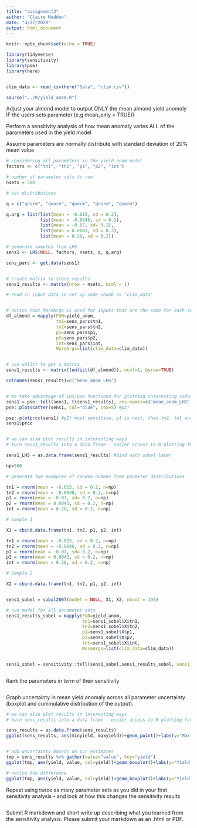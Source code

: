 ```yaml
---
title: "assignment3"
author: "Claire Madden"
date: "4/27/2020"
output: html_document
---
```


```r
knitr::opts_chunk$set(echo = TRUE)

library(tidyverse)
library(sensitivity)
library(pse)
library(here)


clim_data <- read_csv(here("Data", "clim.csv"))

source("../R/yield_anom.R")
```


Adjust your almond model to  output ONLY the mean almond yield anomoly IF the users sets parameter (e.g mean_only = TRUE))


Perform a sensitivity analysis of how mean anomaly varies ALL of the parameters used in the yield model  

Assume parameters are normally distribute with standard deviation of 20% mean value

```r

# considering all parameters in the yield_anom model
factors <- c("tn1", "tn2", "p1", "p2", "int")

# number of parameter sets to run
nsets = 500

# set distributions

q = c("qnorm", "qnorm", "qnorm", "qnorm", "qnorm")

q.arg = list(list(mean = -0.015, sd = 0.2),
             list(mean = -0.0046, sd = 0.2),
             list(mean = -0.07, sd= 0.2),
             list(mean = 0.0043, sd = 0.2),
             list(mean = 0.28, sd = 0.2))
```

```r


# generate samples from LHS
sens1 <- LHS(NULL, factors, nsets, q, q.arg)

sens_pars <- get.data(sens1)


# create matrix to store results
sens1_results <- matrix(nrow = nsets, ncol = 1)

# read in input data in set up code chunk as 'clim_data'


# notice that MoreArgs is used for inputs that are the same for each set
df_almond = mapply(FUN=yield_anom, 
                   tn1=sens_pars$tn1, 
                   tn2=sens_pars$tn2,
                   p1=sens_pars$p1,
                   p2=sens_pars$p2,
                   int=sens_pars$int,
                   MoreArgs=list(clim_data=clim_data))


# use unlist to get a matrix
sens1_results <- matrix((unlist(df_almond)), ncol=1, byrow=TRUE)

colnames(sens1_results)=c("mean_anom_LHS")


# to take advantage of LHS/pse functions for plotting interesting information we can send results back
sens1 = pse::tell(sens1, t(sens1_results), res.names=c("mean_anom_LHS"))
pse::plotscatter(sens1, col="blue", cex=5) #p2!

pse::plotprcc(sens1) #p2! most sensitive, p1 is next, then tn2, tn1 and then int
sens1$prcc


# we can also plot results in interesting ways
# turn sens1_results into a data frame - easier access to R plotting functions

sens1_LHS = as.data.frame(sens1_results) #bind with sobel later

```


```r

np=500

# generate two examples of random number from parmeter distributions

tn1 = rnorm(mean = -0.015, sd = 0.2, n=np)
tn2 = rnorm(mean = -0.0046, sd = 0.2, n=np)
p1 = rnorm(mean = -0.07, sd= 0.2, n=np)
p2 = rnorm(mean = 0.0043, sd = 0.2, n=np)
int = rnorm(mean = 0.28, sd = 0.2, n=np)

# Sample 1

X1 = cbind.data.frame(tn1, tn2, p1, p2, int)

tn1 = rnorm(mean = -0.015, sd = 0.2, n=np)
tn2 = rnorm(mean = -0.0046, sd = 0.2, n=np)
p1 = rnorm(mean = -0.07, sd= 0.2, n=np)
p2 = rnorm(mean = 0.0043, sd = 0.2, n=np)
int = rnorm(mean = 0.28, sd = 0.2, n=np)

# Sample 2

X2 = cbind.data.frame(tn1, tn2, p1, p2, int)


sens1_sobel = sobol2007(model = NULL, X1, X2, nboot = 100)

# run model for all parameter sets
sens1_results_sobel = mapply(FUN=yield_anom,  
                             tn1=sens1_sobel$X$tn1,
                             tn2=sens1_sobel$X$tn2,
                             p1=sens1_sobel$X$p1, 
                             p2=sens1_sobel$X$p2, 
                             int=sens1_sobel$X$int,
                             MoreArgs=list(clim_data=clim_data))


sens1_sobel = sensitivity::tell(sens1_sobel,sens1_results_sobel, sens1_results_sobel.names="ga")



```

Rank the parameters in term of their sensitivity
```r



```


Graph uncertainty in mean yield anomaly across all parameter uncertainty (boxplot and cummulative distribution of the output).

```r

# we can also plot results in interesting ways
# turn sens_results into a data frame - easier access to R plotting functions

sens_results = as.data.frame(sens_results)
ggplot(sens_results, aes(minyield, maxyield))+geom_point()+labs(y="Max Yield (as anomoly)", "Min Yield (as anomoly")


# add uncertainty bounds on our estimates
tmp = sens_results %>% gather(value="value", key="yield")
ggplot(tmp, aes(yield, value, col=yield))+geom_boxplot()+labs(y="Yield (as anomoly)")

# notice the difference
ggplot(tmp, aes(yield, value, col=yield))+geom_boxplot()+labs(y="Yield (as anomoly)")+facet_wrap(~yield, scales="free")


```



Repeat using twice as many parameter sets as you did in your first sensitivity analysis - and look at how this changes the sensitivity results

```r



```


Submit R markdown and short write up describing what you learned from the sensitivity analysis. Please submit your markdown as an .html or PDF. 



